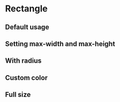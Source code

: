 
<Meta title="Types/Rectangle" />

# Rectangle

## Default usage
<Preview>
  <Story name="Default usage">
    <div
      class="skelly-rectangle"
      data-width="320px"
    ></div>
  </Story>
</Preview>

## Setting max-width and max-height
<Preview>
  <Story name="Setting max-width and max-height">
    <div
      class="skelly-rectangle"
      data-width="500px"
      data-max-width="70%"
      data-max-height="120%"
    ></div>
  </Story>
</Preview>

## With radius
<Preview>
  <Story name="With radius">
    <div
      class="skelly-rectangle"
      data-width="320px"
      data-radius="100px"
    ></div>
  </Story>
</Preview>

## Custom color
<Preview>
  <Story name="Custom color">
    <div
      class="skelly-rectangle"
      data-width="320px"
      data-color="#80cccc"
    ></div>
  </Story>
</Preview>

## Full size
<Preview>
  <Story name="Full size">
    <div
      class="skelly-rectangle"
    ></div>
  </Story>
</Preview>